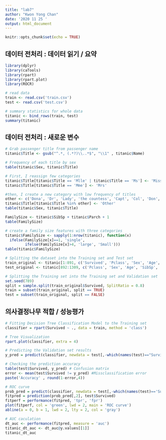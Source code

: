 ```yaml
---
title: "lab7"
author: "Kwon Yong Chan"
date: '2020 11 25 '
output: html_document
---
```


```r
knitr::opts_chunk$set(echo = TRUE)
```

## 데이터 전처리 : 데이터 읽기 / 요약

```r
library(dplyr)
library(caTools)
library(rpart)
library(rpart.plot)
library(ROCR)

# read data
train <- read.csv('train.csv')
test <- read.csv('test.csv')

# summary statistics for whole data
titanic <- bind_rows(train, test)
summary(titanic)

```

## 데이터 전처리 : 새로운 변수 

```r
# Grab passenger title from passenger name
titanic$Title <- gsub("^.*, (.*?)\\..*$", "\\1" , titanic$Name)

# Frequency of each title by sex
table(titanic$Sex, titanic$Title)

# First, I reassign few categories
titanic$Title[titanic$Title == 'Mlle' | titanic$Title == 'Ms'] <- 'Miss'
titanic$Title[titanic$Title == 'Mme'] <- 'Mrs'

#then, I create a new category with low frequency of titles
other <- c('Dona', 'Dr', 'Lady', 'the countess', 'Capt', 'Col', 'Don', 'Jonkheer', 'Major', 'Rev', 'Sir')
titanic$Title[titanic$Title %in% other] <- 'Other'
table(titanic$Sex, titanic$Title)

FamilySize <- titanic$SibSp + titanic$Parch + 1
table(FamilySize)

# create a family size features with three categories
titanic$FamilySize <- sapply(1:nrow(titanic), function(x)
  ifelse(FamilySize[x]==1, 'single',
         ifelse(FamilySize[x]>4, 'large', 'Small')))
table(titanic$FamilySize)

# Splitting the dataset into the Training set and Test set
train_original <- titanic[1:891, c('Survived', 'Pclass', 'Sex', 'Age', 'SibSp', 'Parch', 'Fare', 'Embarked', 'Title', 'FamilySize')]
test_original <- titanic[892:1309, c('Pclass', 'Sex', 'Age', 'SibSp', 'Parch', 'Fare', 'Embarked', 'Title', 'FamilySize')]

# Splitting the Training set into the Training set and Validation set
set.seed(789)
split = sample.split(train_original$Survived, SplitRatio = 0.8)
train = subset(train_original, split == TRUE)
test = subset(train_original, split == FALSE)
```

## 의사결정나무 적합 / 성능평가
```r
# Fitting Decision Tree Classification Model to the Training set
classifier = rpart(Survived ~ ., data = train, method = 'class') 

# Tree Visualization
rpart.plot(classifier, extra = 4)

# Predicting the Validation set results
y_pred = predict(classifier, newdata = test[,-which(names(test)=="Survived")], type = 'class')

# Checking the prediction accuracy
table(test$Survived, y_pred) # Confusion matrix
error <- mean(test$Survived != y_pred) #Missclassification error
paste('Accuracy' , round(1-error,4))

# ROC curve
prob_pred = predict(classifier, newdata = test[,-which(names(test)=='Survived')], type = 'prob')
fitpred = prediction(prob_pred[,2], test$Survived)
fitperf = performance(fitpred, 'tpr', 'fpr')
plot(fitperf, col = 'green', lwd = 2, main = 'ROC curve')
abline(a = 0, b = 1, lwd = 2, lty = 2, col = 'gray')

# AUC caculation
dt_auc <- performance(fitpred, measure = 'auc')
titanic_dt_auc <- dt_auc@y.values[[1]]
titanic_dt_auc

```

